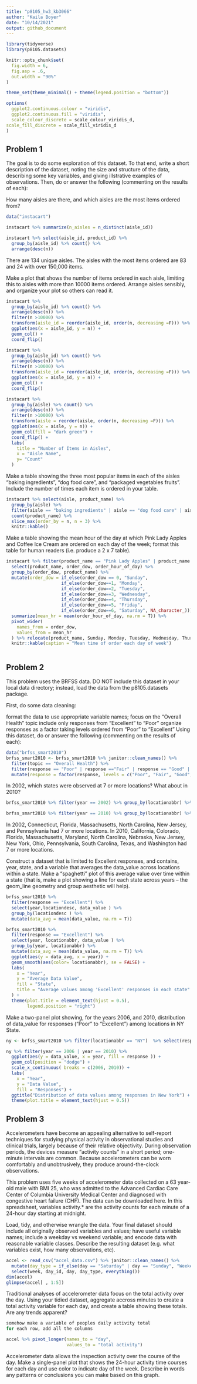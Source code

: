 ```yaml
---
title: "p8105_hw3_kb3066"
author: "Kaila Boyer"
date: "10/14/2021"
output: github_document
---
```


```r
library(tidyverse)
library(p8105.datasets)
```

```r
knitr::opts_chunk$set(
  fig.width = 6,
  fig.asp = .6,
  out.width = "90%"
)

theme_set(theme_minimal() + theme(legend.position = "bottom"))

options(
  ggplot2.continuous.colour = "viridis",
  ggplot2.continuous.fill = "viridis",
  scale_colour_discrete = scale_colour_viridis_d,
scale_fill_discrete = scale_fill_viridis_d
)


```
## Problem 1

The goal is to do some exploration of this dataset. To that end, write a short description of the dataset, noting the size and structure of the data, describing some key variables, and giving illstrative examples of observations. Then, do or answer the following (commenting on the results of each):

How many aisles are there, and which aisles are the most items ordered from?

```r
data("instacart")

instacart %>% summarize(n_aisles = n_distinct(aisle_id))

instacart %>% select(aisle_id, product_id) %>% 
  group_by(aisle_id) %>% count() %>% 
  arrange(desc(n)) 
```
There are 134 unique aisles. The aisles with the most items ordered are 83 and 24 with over 150,000 items. 

Make a plot that shows the number of items ordered in each aisle, limiting this to aisles with more than 10000 items ordered. Arrange aisles sensibly, and organize your plot so others can read it.
```r
instacart %>% 
  group_by(aisle_id) %>% count() %>% 
  arrange(desc(n)) %>% 
  filter(n >10000) %>% 
  transform(aisle_id = reorder(aisle_id, order(n, decreasing =F))) %>% 
  ggplot(aes(x = aisle_id, y = n)) + 
  geom_col() + 
  coord_flip()

instacart %>% 
  group_by(aisle_id) %>% count() %>% 
  arrange(desc(n)) %>% 
  filter(n >10000) %>% 
  transform(aisle_id = reorder(aisle_id, order(n, decreasing =F))) %>% 
  ggplot(aes(x = aisle_id, y = n)) + 
  geom_col() + 
  coord_flip()

instacart %>% 
  group_by(aisle) %>% count() %>% 
  arrange(desc(n)) %>% 
  filter(n >10000) %>% 
  transform(aisle = reorder(aisle, order(n, decreasing =F))) %>% 
  ggplot(aes(x = aisle, y = n)) + 
  geom_col(fill = "dark green") + 
  coord_flip() + 
  labs(
    title = "Number of Items in Aisles", 
    x = "Aisle Name", 
    y= "Count"
  )
```

Make a table showing the three most popular items in each of the aisles “baking ingredients”, “dog food care”, and “packaged vegetables fruits”. Include the number of times each item is ordered in your table.
```r

instacart %>% select(aisle, product_name) %>% 
  group_by(aisle) %>% 
  filter(aisle == "baking ingredients" | aisle == "dog food care" | aisle == "packaged vegetables fruits") %>%  
  count(product_name) %>%
  slice_max(order_by = n, n = 3) %>% 
  knitr::kable()
```


Make a table showing the mean hour of the day at which Pink Lady Apples and Coffee Ice Cream are ordered on each day of the week; format this table for human readers (i.e. produce a 2 x 7 table).
```r

instacart %>% filter(product_name == "Pink Lady Apples" | product_name == "Coffee Ice Cream") %>%
  select(product_name, order_dow, order_hour_of_day) %>%
  group_by(order_dow, product_name) %>%  
  mutate(order_dow = if_else(order_dow == 0, "Sunday", 
                     if_else(order_dow==1, "Monday", 
                     if_else(order_dow==2, "Tuesday", 
                     if_else(order_dow==3, "Wednesday", 
                     if_else(order_dow==4, "Thursday", 
                     if_else(order_dow==5, "Friday", 
                     if_else(order_dow==6, "Saturday", NA_character_)))))))) %>%  
  summarize(mean_hr = mean(order_hour_of_day, na.rm = T)) %>%  
  pivot_wider(
    names_from = order_dow, 
    values_from = mean_hr
  ) %>% relocate(product_name, Sunday, Monday, Tuesday, Wednesday, Thursday, Friday, Saturday) %>% 
  knitr::kable(caption = "Mean time of order each day of week")
  
```


## Problem 2

This problem uses the BRFSS data. DO NOT include this dataset in your local data directory; instead, load the data from the p8105.datasets package.

First, do some data cleaning:

format the data to use appropriate variable names;
focus on the “Overall Health” topic
include only responses from “Excellent” to “Poor”
organize responses as a factor taking levels ordered from “Poor” to “Excellent”
Using this dataset, do or answer the following (commenting on the results of each):


```r
data("brfss_smart2010") 
brfss_smart2010 <- brfss_smart2010 %>% janitor::clean_names() %>% 
  filter(topic == "Overall Health") %>% 
  filter(response == "Poor" | response =="Fair" | response == "Good" | response == "Very good" | response== "Excellent") %>% 
  mutate(response = factor(response, levels = c("Poor", "Fair", "Good", "Very good", "Excellent")))
```


In 2002, which states were observed at 7 or more locations? What about in 2010?

```r
brfss_smart2010 %>% filter(year == 2002) %>% group_by(locationabbr) %>% distinct(locationdesc) %>% count() %>% filter(n >=7)

brfss_smart2010 %>% filter(year == 2010) %>% group_by(locationabbr) %>% distinct(locationdesc) %>% count() %>% filter(n >=7)
```
In 2002, Connecticut, Florida, Massachusetts, North Carolina, New Jersey, and Pennsylvania had 7 or more locations. 
In 2010, California, Colorado, Florida, Massachusetts, Maryland, North Carolina, Nebraska, New Jersey, New York, Ohio, Pennsylvania, South Carolina, Texas, and Washington had 7 or more locations. 


Construct a dataset that is limited to Excellent responses, and contains, year, state, and a variable that averages the data_value across locations within a state. Make a “spaghetti” plot of this average value over time within a state (that is, make a plot showing a line for each state across years – the geom_line geometry and group aesthetic will help).
```r
brfss_smart2010 %>% 
  filter(response == "Excellent") %>% 
  select(year,locationdesc, data_value ) %>% 
  group_by(locationdesc ) %>%
  mutate(data_avg = mean(data_value, na.rm = T)) 

brfss_smart2010 %>% 
  filter(response == "Excellent") %>% 
  select(year, locationabbr, data_value ) %>% 
  group_by(year, locationabbr) %>%
  mutate(data_avg = mean(data_value, na.rm = T)) %>% 
  ggplot(aes(y = data_avg, x = year)) + 
  geom_smooth(aes(color= locationabbr), se = FALSE) + 
  labs(
    x = "Year", 
    y = "Average Data Value", 
    fill = "State", 
    title = "Average values among 'Excellent' responses in each state"
  ) + 
  theme(plot.title = element_text(hjust = 0.5), 
        legend.position = "right")
```

Make a two-panel plot showing, for the years 2006, and 2010, distribution of data_value for responses (“Poor” to “Excellent”) among locations in NY State.
```r
ny <- brfss_smart2010 %>% filter(locationabbr == "NY")  %>% select(response, data_value, year) 

ny %>% filter(year == 2006 | year == 2010) %>% 
  ggplot(aes(y = data_value, x = year, fill = response )) + 
  geom_col(position = "dodge") + 
  scale_x_continuous( breaks = c(2006, 2010)) + 
  labs(
    x = "Year",  
    y = "Data Value", 
    fill = "Responses") + 
  ggtitle("Distribution of data values among responses in New York") + 
  theme(plot.title = element_text(hjust = 0.5)) 
```


## Problem 3 
Accelerometers have become an appealing alternative to self-report techniques for studying physical activity in observational studies and clinical trials, largely because of their relative objectivity. During observation periods, the devices measure “activity counts” in a short period; one-minute intervals are common. Because accelerometers can be worn comfortably and unobtrusively, they produce around-the-clock observations.

This problem uses five weeks of accelerometer data collected on a 63 year-old male with BMI 25, who was admitted to the Advanced Cardiac Care Center of Columbia University Medical Center and diagnosed with congestive heart failure (CHF). The data can be downloaded here. In this spreadsheet, variables activity.* are the activity counts for each minute of a 24-hour day starting at midnight.

Load, tidy, and otherwise wrangle the data. Your final dataset should include all originally observed variables and values; have useful variable names; include a weekday vs weekend variable; and encode data with reasonable variable classes. Describe the resulting dataset (e.g. what variables exist, how many observations, etc).

```r
accel <- read_csv("accel_data.csv") %>% janitor::clean_names() %>% 
  mutate(day_type = if_else(day == "Saturday" | day == "Sunday", "Weekend", "Weekday")) %>% 
  select(week, day_id, day, day_type, everything())
dim(accel)
glimpse(accel[ , 1:5])
```


Traditional analyses of accelerometer data focus on the total activity over the day. Using your tidied dataset, aggregate accross minutes to create a total activity variable for each day, and create a table showing these totals. Are any trends apparent?

```r
somehow make a variable of peoples daily activity total 
for each row, add all the columns 

accel %>% pivot_longer(names_to = "day", 
                       values_to = "total activity")
```

Accelerometer data allows the inspection activity over the course of the day. Make a single-panel plot that shows the 24-hour activity time courses for each day and use color to indicate day of the week. Describe in words any patterns or conclusions you can make based on this graph.
 